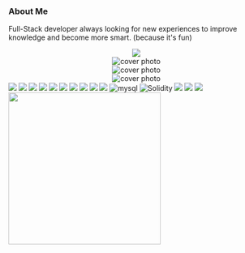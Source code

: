 ### About Me  

Full-Stack developer always looking for new experiences to improve knowledge and become more smart. (because it's fun)

<Center>  
 <Image boxSize='106px' src='https://komarev.com/ghpvc/?username=FinaritrAndrianiaina&color=000080'/>
</Center>

<Center>
   <Image boxSize='400px' src="https://github-readme-stats.vercel.app/api?username=FinaritrAndrianiaina&show_icons=true&count_private=true" alt="cover photo"/>
</Center>
<Center>
   <Image boxSize='400px' src="https://github-readme-streak-stats.herokuapp.com/?user=FinaritrAndrianiaina&show_icons=true&count_private=true" alt="cover photo"/>
</Center>

<Center>
   <Image boxSize='400px' src="https://github-readme-stats.vercel.app/api/top-langs/?username=FinaritrAndrianiaina&show_icons=true&count_private=true"  alt="cover photo"/>
</Center>

<Box>
  <Image boxSize='85px' src="https://img.shields.io/badge/Prisma-3982CE?style=for-the-badge&logo=Prisma&logoColor=white"/>
  <Image boxSize='85px' src="https://img.shields.io/badge/nestjs-E0234E?style=for-the-badge&logo=nestjs&logoColor=white" /> 
  <Image boxSize='85px' src="https://img.shields.io/badge/next.js-000000?style=for-the-badge&logo=nextdotjs&logoColor=white"/>
  <Image boxSize='85px' src="https://img.shields.io/badge/Node.js-339933?style=for-the-badge&logo=nodedotjs&logoColor=white" />
  <Image boxSize='85px' src="https://img.shields.io/badge/TypeScript-007ACC?style=for-the-badge&logo=typescript&logoColor=white" />
  <Image boxSize='85px' src="https://img.shields.io/badge/React_Native-20232A?style=for-the-badge&logo=react&logoColor=61DAFB" />
  <Image boxSize='85px' src="https://img.shields.io/badge/React-20232A?style=for-the-badge&logo=react&logoColor=61DAFB" />
</Box>
<Box>
  <Image boxSize='85px' src="https://img.shields.io/badge/Rust-000000?style=for-the-badge&logo=rust&logoColor=white" />
  <Image boxSize='85px' src="https://img.shields.io/badge/Docker-2CA5E0?style=for-the-badge&logo=docker&logoColor=white"/>
  <Image boxSize='85px' src="https://img.shields.io/badge/PostgreSQL-316192?style=for-the-badge&logo=postgresql&logoColor=white" />
  <Image boxSize='85px' alt="mysql" src="https://img.shields.io/badge/MySQL-005C84?style=for-the-badge&logo=mysql&logoColor=white"/>
  <Image boxSize='85px' alt="Solidity" src="https://img.shields.io/badge/Solidity-e6e6e6?style=for-the-badge&logo=solidity&logoColor=black"/>
</Box>
<Box>
  <Image boxSize='85px' src="https://img.shields.io/badge/.NET-512BD4?style=for-the-badge&logo=dotnet&logoColor=white" />
  <Image boxSize='85px' src="https://img.shields.io/badge/rabbitmq-%23FF6600.svg?&style=for-the-badge&logo=rabbitmq&logoColor=white"/>
  <Image boxSize='85px' src="https://img.shields.io/badge/redis-CC0000.svg?&style=for-the-badge&logo=redis&logoColor=white" />
</Box>

<Box>
<Image boxSize='85px' width="300" src="https://thumbs.gfycat.com/BelatedQuarrelsomeKomododragon-size_restricted.gif"/>
</Box>


